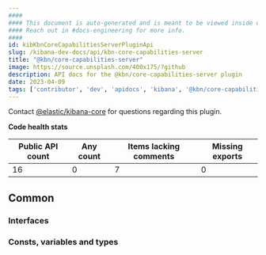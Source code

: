```yaml
---
####
#### This document is auto-generated and is meant to be viewed inside our experimental, new docs system.
#### Reach out in #docs-engineering for more info.
####
id: kibKbnCoreCapabilitiesServerPluginApi
slug: /kibana-dev-docs/api/kbn-core-capabilities-server
title: "@kbn/core-capabilities-server"
image: https://source.unsplash.com/400x175/?github
description: API docs for the @kbn/core-capabilities-server plugin
date: 2023-04-09
tags: ['contributor', 'dev', 'apidocs', 'kibana', '@kbn/core-capabilities-server']
---
```




Contact [@elastic/kibana-core](https://github.com/orgs/elastic/teams/kibana-core) for questions regarding this plugin.

**Code health stats**

| Public API count  | Any count | Items lacking comments | Missing exports |
|-------------------|-----------|------------------------|-----------------|
| 16 | 0 | 7 | 0 |

## Common

### Interfaces
<DocDefinitionList data={kbnCoreCapabilitiesServerObj.common.interfaces}/>

### Consts, variables and types
<DocDefinitionList data={kbnCoreCapabilitiesServerObj.common.misc}/>

